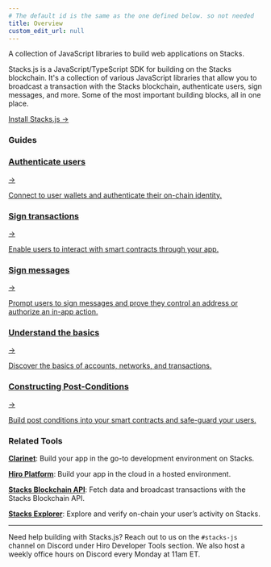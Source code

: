 ```yaml
---
# The default id is the same as the one defined below. so not needed
title: Overview
custom_edit_url: null
---
```



<p class="p-3 rounded-lg bg-neutral-100 text-neutral-500 dark:bg-neutral-800 dark:text-neutral-400">A collection of JavaScript libraries to build web applications on Stacks.</p>

<div class="mb-10"></div>

Stacks.js is a JavaScript/TypeScript SDK for building on the Stacks blockchain. It's a collection of various JavaScript libraries that allow you to broadcast a transaction with the Stacks blockchain, authenticate users, sign messages, and more. Some of the most important building blocks, all in one place.

<div class="flex justify-start my-8">
  <a href="/stacks.js/installing" class="pr-3">
    Install Stacks.js <span classNam="ml-1 no-underline">→</span>
  </a>
</div>

### Guides

<div class="subSections my-8">
  <a href="/stacks.js/guides/authenticate-users-with-connect">
    <div class="subSectionTitle"><h3>Authenticate users</h3><span>→</span></div>
    <p>Connect to user wallets and authenticate their on-chain identity.</p>
  </a>
  <a href="/stacks.js/guides/sign-transactions">
    <div class="subSectionTitle"><h3>Sign transactions</h3><span>→</span></div>
    <p>Enable users to interact with smart contracts through your app.</p>
  </a>
</div>

<div class="subSections my-8">
  <a href="/stacks.js/guides/sign-messages">
    <div class="subSectionTitle"><h3>Sign messages</h3><span>→</span></div>
    <p>Prompt users to sign messages and prove they control an address or authorize an in-app action.</p>
  </a>
  <a href="/stacks.js/learn-the-basics">
    <div class="subSectionTitle"><h3>Understand the basics</h3><span>→</span></div>
    <p>Discover the basics of accounts, networks, and transactions.</p>
  </a>
</div>

<div class="subSections my-8 w-[50%]">
  <a href="/stacks.js/guides/deep-dive-post-conditions">
    <div class="subSectionTitle"><h3>Constructing Post-Conditions</h3><span>→</span></div>
    <p>Build post conditions into your smart contracts and safe-guard your users.</p>
  </a>
</div>

### Related Tools

**[Clarinet](../clarinet/index.mdx)**: Build your app in the go-to development environment on Stacks.

**[Hiro Platform](../platform/index.mdx)**: Build your app in the cloud in a hosted environment.

**[Stacks Blockchain API](../stacks-blockchain-api/index.mdx)**: Fetch data and broadcast transactions with the Stacks Blockchain API.

**[Stacks Explorer](https://explorer.hiro.so)**: Explore and verify on-chain your user’s activity on Stacks.

---

Need help building with Stacks.js? Reach out to us on the `#stacks-js` channel on Discord under Hiro Developer Tools section. We also host a weekly office hours on Discord every Monday at 11am ET.